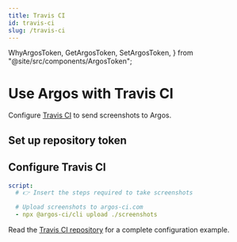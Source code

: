 ```yaml
---
title: Travis CI
id: travis-ci
slug: /travis-ci
---
```


  WhyArgosToken,
  GetArgosToken,
  SetArgosToken,
} from "@site/src/components/ArgosToken";

# Use Argos with Travis CI

Configure [Travis CI](https://www.travis-ci.com/) to send screenshots to Argos.

## Set up repository token

<WhyArgosToken />
<GetArgosToken />
<SetArgosToken />

## Configure Travis CI

```yml
script:
  # 👉 Insert the steps required to take screenshots

  # Upload screenshots to argos-ci.com
  - npx @argos-ci/cli upload ./screenshots
```

Read the [Travis CI repository](https://github.com/argos-ci/argos/tree/main/examples/travis) for a complete configuration example.
